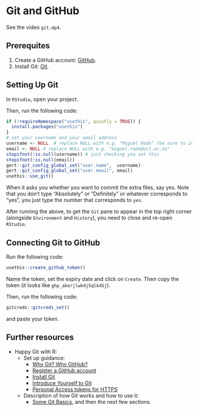 # Git and GitHub

See the video `git.mp4`.

## Prerequites

1. Create a GitHub account: [GitHub](https://www.github.com).
2. Install Git: [Git](https://git-scm.com/downloads).

## Setting Up Git

In `RStudio`, open your project. 

Then, run the following code:

```r
if (!requireNamespace("usethis", quietly = TRUE)) {
  install.packages("usethis")
}
# set your username and your email address
username <- NULL  # replace NULL with e.g. "Miguel Rodo" (be sure to include the quotes)
email <- NULL # replace NULL with e.g. "miguel.rodo@uct.ac.za"
stopifnot(!is.null(username)) # just checking you set this
stopifnot(!is.null(email))
gert::git_config_global_set("user.name",  username)
gert::git_config_global_set("user.email", email)
usethis::use_git()
```

When it asks you whether you want to commit the extra files, say yes.
Note that you don't type "Absolutely" or "Definitely" or whatever corresponds to "yes", you just type the number that corresponds to `yes`.

After running the above, to get the `Git` pane to appear in the top right corner (alongside `Environment` and `History`), you need to close and re-open `RStudio`.

## Connecting Git to GitHub

Run the following code:

```r
usethis::create_github_token()
```

Name the token, set the expiry date and click on `Create`.
Then copy the token (it looks like `ghp_akerjlwk4j5qlk45j`).

Then, run the following code:

```r
gitcreds::gitcreds_set()
```

and paste your token.

## Further resources

- Happy Git with R:
  - Set up guidance:
    - [Why Git? Why GitHub?](https://happygitwithr.com/big-picture)
    - [Register a GitHub account](https://happygitwithr.com/github-acct)
    - [Install Git](https://happygitwithr.com/install-git)
    - [Introduce Yourself to Git](https://happygitwithr.com/hello-git)
    - [Personal Access tokens for HTTPS](https://happygitwithr.com/https-pat)
  - Description of how Git works and how to use it:
    - [Some Git Basics](https://happygitwithr.com/git-intro), and then the next few sections
